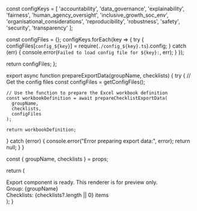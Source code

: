 
  const configKeys = [
    'accountability',
    'data_governance',
    'explainability',
    'fairness',
    'human_agency_oversight',
    'inclusive_growth_soc_env',
    'organisational_considerations',
    'reproducibility',
    'robustness',
    'safety',
    'security',
    'transparency'
  ];

const configFiles = {};
configKeys.forEach(key => {
try {
configFiles[`config_${key}`] = require(`./config_${key}.ts`).config;
} catch (err) {
console.error(`Failed to load config file for ${key}:`, err);
}
});

return configFiles;
};

export async function prepareExportData(groupName, checklists) {
  try {
    // Get the config files
    const configFiles = getConfigFiles();

    // Use the function to prepare the Excel workbook definition
    const workbookDefinition = await prepareChecklistExportData(
      groupName,
      checklists,
      configFiles
    );

    return workbookDefinition;

} catch (error) {
console.error("Error preparing export data:", error);
return null;
}
}


  const { groupName, checklists } = props;

return (

<div style={{ padding: "8px", color: "#666", fontSize: "14px" }}>
  <div>Export component is ready. This renderer is for preview only.</div>
  <div>Group: {groupName}</div>
  <div>Checklists: {checklists?.length || 0} items</div>
</div>
); }
